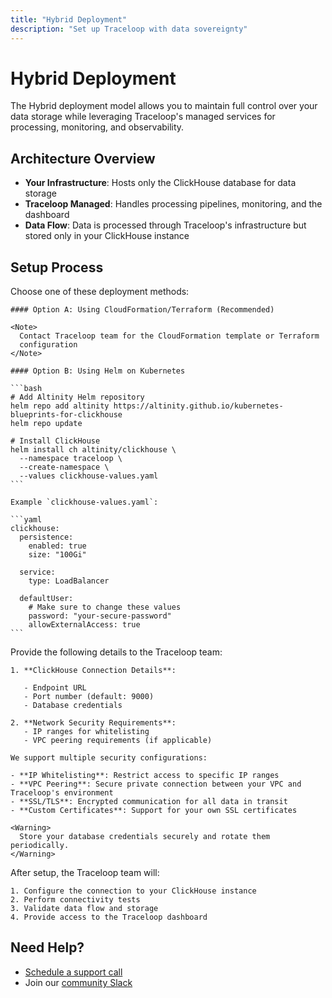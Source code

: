 ```yaml
---
title: "Hybrid Deployment"
description: "Set up Traceloop with data sovereignty"
---
```


# Hybrid Deployment

The Hybrid deployment model allows you to maintain full control over your data storage while leveraging Traceloop's managed services for processing, monitoring, and observability.

## Architecture Overview

- **Your Infrastructure**: Hosts only the ClickHouse database for data storage
- **Traceloop Managed**: Handles processing pipelines, monitoring, and the dashboard
- **Data Flow**: Data is processed through Traceloop's infrastructure but stored only in your ClickHouse instance

## Setup Process

<Steps>
  <Step title="Deploy ClickHouse">
    Choose one of these deployment methods:

    #### Option A: Using CloudFormation/Terraform (Recommended)

    <Note>
      Contact Traceloop team for the CloudFormation template or Terraform
      configuration
    </Note>

    #### Option B: Using Helm on Kubernetes

    ```bash
    # Add Altinity Helm repository
    helm repo add altinity https://altinity.github.io/kubernetes-blueprints-for-clickhouse
    helm repo update

    # Install ClickHouse
    helm install ch altinity/clickhouse \
      --namespace traceloop \
      --create-namespace \
      --values clickhouse-values.yaml
    ```

    Example `clickhouse-values.yaml`:

    ```yaml
    clickhouse:
      persistence:
        enabled: true
        size: "100Gi"

      service:
        type: LoadBalancer

      defaultUser:
        # Make sure to change these values
        password: "your-secure-password"
        allowExternalAccess: true
    ```

  </Step>

  <Step title="Configure Network Access">
    Provide the following details to the Traceloop team:

    1. **ClickHouse Connection Details**:

       - Endpoint URL
       - Port number (default: 9000)
       - Database credentials

    2. **Network Security Requirements**:
       - IP ranges for whitelisting
       - VPC peering requirements (if applicable)

    We support multiple security configurations:

    - **IP Whitelisting**: Restrict access to specific IP ranges
    - **VPC Peering**: Secure private connection between your VPC and Traceloop's environment
    - **SSL/TLS**: Encrypted communication for all data in transit
    - **Custom Certificates**: Support for your own SSL certificates

    <Warning>
      Store your database credentials securely and rotate them periodically.
    </Warning>

  </Step>

  <Step title="Verify Setup">
    After setup, the Traceloop team will:

    1. Configure the connection to your ClickHouse instance
    2. Perform connectivity tests
    3. Validate data flow and storage
    4. Provide access to the Traceloop dashboard

  </Step>
</Steps>

## Need Help?

- [Schedule a support call](https://meetings.hubspot.com/ngazit/traceloop-final-qualification-demo?uuid=3b54030a-16c0-4d6b-bc3f-12e42e4b3db7)
- Join our [community Slack](https://traceloop.com/slack)
